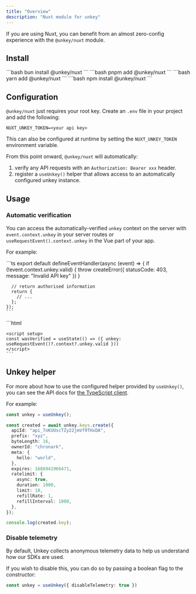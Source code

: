 ```yaml
---
title: "Overview"
description: "Nuxt module for unkey"
---
```


If you are using Nuxt, you can benefit from an almost zero-config experience with the `@unkey/nuxt` module.

## Install

<Tabs>
  <Tab title="bun">
  ```bash
    bun install @unkey/nuxt
    ```
  </Tab>
  <Tab title="pnpm">
  ```bash
    pnpm add @unkey/nuxt
    ```
  </Tab>
  <Tab title="yarn">
  ```bash
    yarn add @unkey/nuxt
    ```
  </Tab>
  <Tab title="npm">
  ```bash
    npm install @unkey/nuxt
    ```
  </Tab>
</Tabs>

## Configuration

`@unkey/nuxt` just requires your root key. Create an `.env` file in your project and add the following:

```env
NUXT_UNKEY_TOKEN=<your api key>
```

This can also be configured at runtime by setting the `NUXT_UNKEY_TOKEN` environment variable.

From this point onward, `@unkey/nuxt` will automatically:

1. verify any API requests with an `Authorization: Bearer xxx` header.
1. register a `useUnkey()` helper that allows access to an automatically configured unkey instance.

## Usage

### Automatic verification

You can access the automatically-verified `unkey` context on the server with `event.context.unkey` in your server routes or `useRequestEvent().context.unkey` in the Vue part of your app.

For example:

<Tabs>
  <Tab title="~/server/api/test.ts">
    ```ts
    export default defineEventHandler(async (event) => {
      if (!event.context.unkey.valid) {
        throw createError({ statusCode: 403, message: "Invalid API key" })
      }

      // return authorised information
      return {
        // ...
      };
    });
    ```

  </Tab>
  <Tab title="~/app.vue">
    ```html
    <template>
      <div>
        <pre>Was verified: {{ wasVerified }}</pre>
      </div>
    </template>

    <script setup>
    const wasVerified = useState(() => ({ unkey: useRequestEvent()?.context?.unkey.valid }))
    </script>
    ```

  </Tab>
</Tabs>

## Unkey helper

For more about how to use the configured helper provided by `useUnkey()`, you can see the API docs for [the TypeScript client](/libraries/ts/sdk/overview).

For example:

```ts
const unkey = useUnkey();

const created = await unkey.keys.create({
  apiId: "api_7oKUUscTZy22jmVf9THxDA",
  prefix: "xyz",
  byteLength: 16,
  ownerId: "chronark",
  meta: {
    hello: "world",
  },
  expires: 1686941966471,
  ratelimit: {
    async: true,
    duration: 1000,
    limit: 10,
    refillRate: 1,
    refillInterval: 1000,
  },
});

console.log(created.key);
```


### Disable telemetry

By default, Unkey collects anonymous telemetry data to help us understand how our SDKs are used.

If you wish to disable this, you can do so by passing a boolean flag to the constructor:

```ts
const unkey = useUnkey({ disableTelemetry: true })
```
